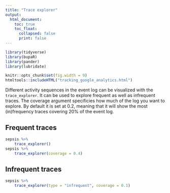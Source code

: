 ```yaml
---
title: "Trace explorer"
output: 
  html_document:
    toc: true
    toc_float: 
      collapsed: false
      print: false
---
```

	
```r
library(tidyverse)
library(bupaR)
library(pander)
library(lubridate)
```
```r
knitr::opts_chunk$set(fig.width = 9)
htmltools::includeHTML("tracking_google_analytics.html")
```

Different activity sequences in the event log can be visualized with the `trace_explorer`. It can be used to explore frequent as well as infrequent traces. The coverage argument specificies how much of the log you want to explore. By default it is set at 0.2, meaning that it will show the most (in)frequency traces covering 20% of the event log.

## Frequent traces

```r
sepsis %>%
	trace_explorer()
sepsis %>%
	trace_explorer(coverage = 0.4)
```

## Infrequent traces

```r
sepsis %>%
	trace_explorer(type = "infrequent", coverage = 0.1)
```




